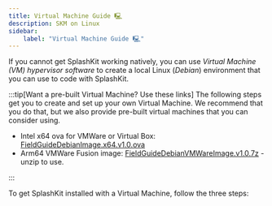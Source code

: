 ```yaml
---
title: Virtual Machine Guide 🖳
description: SKM on Linux
sidebar:
    label: "Virtual Machine Guide 🖳"
---
```


If you cannot get SplashKit working natively, you can use *Virtual Machine (VM) hypervisor software* to create a local Linux (*Debian*) environment that you can use to code with SplashKit.

:::tip[Want a pre-built Virtual Machine? Use these links]
The following steps get you to create and set up your own Virtual Machine. We recommend that you do that, but we also provide pre-built virtual machines that you can consider using.

- Intel x64 ova for VMWare or Virtual Box: [FieldGuideDebianImage.x64.v1.0.ova](https://drive.google.com/file/d/1hSvuqXy0Tae4XvDsEE2EMyE-C-0GCarR/view?usp=share_link)
- Arm64 VMWare Fusion image: [FieldGuideDebianVMWareImage.v1.0.7z](https://drive.google.com/file/d/1z9VU9yoe82wjI-J-Pl_H0ObVq03rRnli/view?usp=share_link) - unzip to use.

:::

To get SplashKit installed with a Virtual Machine, follow the three steps:


<CardGrid>
  <LinkCard
    title="Download Virtual Machine Software"
    description="Step 1"
    href="/installation/virtual-machine/step-1/"
  />
  <LinkCard
    title="Setup VM with Debian"
    description="Step 2"
    href="/installation/virtual-machine/step-2/"
  />
  <LinkCard
    title="Setup Debian OS"
    description="Step 3"
    href="/installation/virtual-machine/step-2/"
  />
</CardGrid>